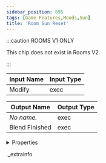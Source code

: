 ```yaml
---
sidebar_position: 695
tags: [Game Features,Moods,Sun]
title: 'Room Sun Reset'
---
```




:::caution ROOMS V1 ONLY
    
This chip does not exist in Rooms V2.

:::


<IChip uuid="b38f186d-67b3-44a1-8a95-120123ddb182" />

| Input Name | Input Type |
|-----------|-----------|
| Modify | exec |

| Output Name | Output Type |
|-----------|-----------|
| *No name.* | exec |
| Blend Finished | exec |


<details>
  <summary>Properties</summary>
  <div>
    <div>
    <table>
      <thead>
        <tr>
          <th>Room availability:</th>
          <th>Rooms V1 only</th>
        </tr>
        <tr>
          <th>Is beta required?</th>
          <th>No</th>
        </tr>
        <tr>
          <th>Is this chip a trolling risk?</th>
          <th>No</th>
        </tr>
        <tr>
          <th>Is this chip a role assignment risk?</th>
          <th>No</th>
        </tr>
        <tr>
          <th>Chip UUID</th>
          <th>b38f186d-67b3-44a1-8a95-120123ddb182</th>
        </tr>
      </thead>
    </table>
    </div>
  </div>
</details>

._extrainfo